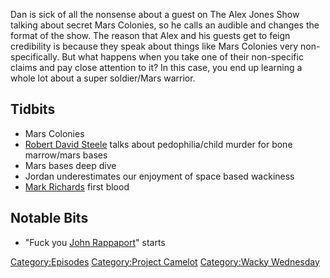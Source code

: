 {{DEFAULTSORT:
    #_EPISODE_0060:Mars Colonies
}}{{Episode
    | title           = Mars Colonies
    | caption         = Listen to this episode on [https://knowledgefight.libsyn.com/knowledge-fight-mars-colonies Libsyn] [https://open.spotify.com/episode/1Og6GFSi4NWinlRMrwsfhy Spotify], Read the [[Transcript/60: Mars Colonies|Unofficial Transcript]]
    | episodeNumber   = 60
    | length          = 01:55:16
    | airDate         = July 3, 2017
    | episodeType     = [[:Category:Project Camelot|Project Camelot]], [[:Category:Wacky Wednesday|Wacky Wednesday]]
    | appearance      = [[Kerry Cassidy]], [[Robert David Steele]], [[Andrew Basiago]], [[Louise Mensch]], [[Randy Cramer]], [[Mark Richards]]
    | beverage        = Stubborn Soda Agave Vanilla Cream Soda
    | previousEpisode = [[59: August 17-18, 2015]]
    | nextEpisode     = [[61: July 5, 2017]]
}}

{{Stub}}

Dan is sick of all the nonsense about a guest on The Alex Jones Show talking about secret Mars Colonies, so he calls an audible and changes the format of the show. The reason that Alex and his guests get to feign credibility is because they speak about things like Mars Colonies very non-specifically. But what happens when you take one of their non-specific claims and pay close attention to it? In this case, you end up learning a whole lot about a super soldier/Mars warrior.

==Tidbits==

*Mars Colonies
*[[Robert David Steele]] talks about pedophilia/child murder for bone marrow/mars bases
*Mars bases deep dive
*Jordan underestimates our enjoyment of space based wackiness
*[[Mark Richards]] first blood

==Notable Bits==

*"Fuck you [[Jon Rappoport|John Rappaport]]" starts

[[Category:Episodes]]
[[Category:Project Camelot]]
[[Category:Wacky Wednesday]]
